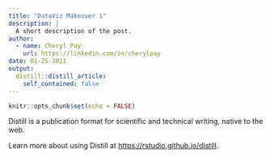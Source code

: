 ```yaml
---
title: "DataViz Makeover 1"
description: |
  A short description of the post.
author:
  - name: Cheryl Pay
    url: https://linkedin.com/in/cherylpay
date: 01-25-2021
output:
  distill::distill_article:
    self_contained: false
---
```



```r
knitr::opts_chunk$set(echo = FALSE)
```

Distill is a publication format for scientific and technical writing, native to the web.

Learn more about using Distill at <https://rstudio.github.io/distill>.


